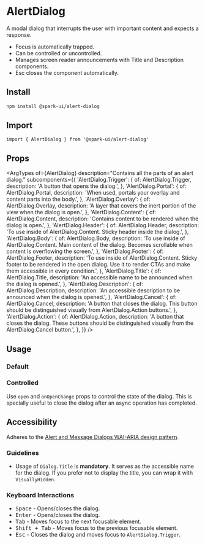 


<Meta of={stories} />

# AlertDialog

A modal dialog that interrupts the user with important content and expects a response.

- Focus is automatically trapped.
- Can be controlled or uncontrolled.
- Manages screen reader announcements with Title and Description components.
- Esc closes the component automatically.

## Install

```sh
npm install @spark-ui/alert-dialog
```

## Import

```tsx
import { AlertDialog } from '@spark-ui/alert-dialog'
```

## Props

<ArgTypes
  of={AlertDialog}
  description="Contains all the parts of an alert dialog."
  subcomponents={{
    'AlertDialog.Trigger': {
      of: AlertDialog.Trigger,
      description: 'A button that opens the dialog.',
    },
    'AlertDialog.Portal': {
      of: AlertDialog.Portal,
      description: 'When used, portals your overlay and content parts into the body.',
    },
    'AlertDialog.Overlay': {
      of: AlertDialog.Overlay,
      description: 'A layer that covers the inert portion of the view when the dialog is open.',
    },
    'AlertDialog.Content': {
      of: AlertDialog.Content,
      description: 'Contains content to be rendered when the dialog is open.',
    },
    'AlertDialog.Header': {
      of: AlertDialog.Header,
      description: 'To use inside of AlertDialog.Content. Sticky header inside the dialog.',
    },
    'AlertDialog.Body': {
      of: AlertDialog.Body,
      description:
        'To use inside of AlertDialog.Content. Main content of the dialog. Becomes scrollable when content is overflowing the screen.',
    },
    'AlertDialog.Footer': {
      of: AlertDialog.Footer,
      description:
        'To use inside of AlertDialog.Content. Sticky footer to be rendered in the open dialog. Use it to render CTAs and make them accessible in every condition.',
    },
    'AlertDialog.Title': {
      of: AlertDialog.Title,
      description: 'An accessible name to be announced when the dialog is opened.',
    },
    'AlertDialog.Description': {
      of: AlertDialog.Description,
      description: 'An accessible description to be announced when the dialog is opened.',
    },
    'AlertDialog.Cancel': {
      of: AlertDialog.Cancel,
      description:
        'A button that closes the dialog. This button should be distinguished visually from AlertDialog.Action buttons.',
    },
    'AlertDialog.Action': {
      of: AlertDialog.Action,
      description:
        'A button that closes the dialog. These buttons should be distinguished visually from the AlertDialog.Cancel button.',
    },
  }}
/>

## Usage

### Default

<Canvas of={stories.Usage} />

### Controlled

Use `open` and `onOpenChange` props to control the state of the dialog. This is specially useful to close the dialog after an async operation has completed.

<Canvas of={stories.Controlled} />

## Accessibility

Adheres to the [Alert and Message Dialogs WAI-ARIA design pattern](https://www.w3.org/WAI/ARIA/apg/patterns/alertdialog).

### Guidelines

- Usage of `Dialog.Title` is **mandatory**. It serves as the accessible name for the dialog. If you prefer not to display the title, you can wrap it with `VisuallyHidden`.

### Keyboard Interactions

- <Kbd>Space</Kbd> - Opens/closes the dialog.
- <Kbd>Enter</Kbd> - Opens/closes the dialog.
- <Kbd>Tab</Kbd> - Moves focus to the next focusable element.
- <Kbd>Shift + Tab</Kbd> - Moves focus to the previous focusable element.
- <Kbd>Esc</Kbd> - Closes the dialog and moves focus to `AlertDialog.Trigger`.
